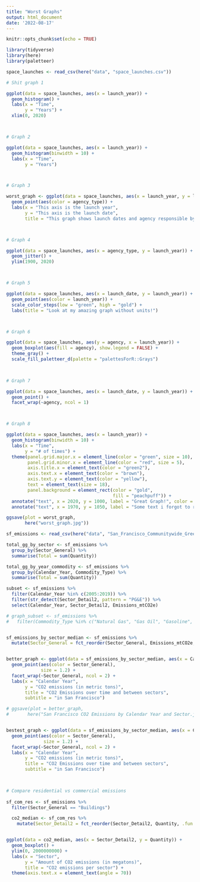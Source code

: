 ```yaml
---
title: "Worst Graphs"
output: html_document
date: '2022-08-17'
---
```


```r
knitr::opts_chunk$set(echo = TRUE)

library(tidyverse)
library(here)
library(paletteer)
```



```r
space_launches <- read_csv(here("data", "space_launches.csv"))
```

```r
# Shit graph 1

ggplot(data = space_launches, aes(x = launch_year)) +
  geom_histogram() +
  labs(x = "Time",
       y = "Years") +
  xlim(0, 2020)



# Graph 2

ggplot(data = space_launches, aes(x = launch_year)) +
  geom_histogram(binwidth = 10) +
  labs(x = "Time",
       y = "Years")



# Graph 3

worst_graph <- ggplot(data = space_launches, aes(x = launch_year, y = launch_date)) +
  geom_point(aes(color = agency_type)) +
  labs(x = "This axis is the launch year",
       y = "This axis is the launch date",
       title = "This graph shows launch dates and agency responsible by launch year")



# Graph 4

ggplot(data = space_launches, aes(x = agency_type, y = launch_year)) +
  geom_jitter() +
  ylim(1900, 2020)



# Graph 5

ggplot(data = space_launches, aes(x = launch_date, y = launch_year)) +
  geom_point(aes(color = launch_year)) +
  scale_color_steps(low = "green", high = "gold") +
  labs(title = "Look at my amazing graph without units!")



# Graph 6

ggplot(data = space_launches, aes(y = agency, x = launch_year)) +
  geom_boxplot(aes(fill = agency), show.legend = FALSE) +
  theme_gray() +
  scale_fill_paletteer_d(palette = "palettesForR::Grays")
  


# Graph 7

ggplot(data = space_launches, aes(x = launch_date, y = launch_year)) +
  geom_point() +
  facet_wrap(~agency, ncol = 1)



# Graph 8

ggplot(data = space_launches, aes(x = launch_year)) +
  geom_histogram(binwidth = 10) +
  labs(x = "Time",
       y = "# of times") +
  theme(panel.grid.major.x = element_line(color = "green", size = 10),
        panel.grid.minor.x = element_line(color = "red", size = 5),
        axis.title.x = element_text(color = "green2"),
        axis.text.x = element_text(color = "brown"),
        axis.text.y = element_text(color = "yellow"),
        text = element_text(size = 18),
        panel.background = element_rect(color = "gold",
                                        fill = "peachpuff")) +
  annotate("text", x = 2020, y = 1000, label = "Great Graph!", color = "blue") +
  annotate("text", x = 1970, y = 1050, label = "Some text i forgot to remove", color = "gold", size = 3)

```

```r
ggsave(plot = worst_graph,
       here("worst_graph.jpg"))

```

```r


sf_emissions <- read_csv(here("data", "San_Francisco_Communitywide_Greenhouse_Gas_Inventory.csv"))

total_gg_by_sector <- sf_emissions %>% 
  group_by(Sector_General) %>% 
  summarise(Total = sum(Quantity))

total_gg_by_year_commodity <- sf_emissions %>% 
  group_by(Calendar_Year, Commodity_Type) %>% 
  summarise(Total = sum(Quantity))

subset <- sf_emissions %>% 
  filter(Calendar_Year %in% c(2005:2019)) %>% 
  filter(str_detect(Sector_Detail2, pattern = "PG&E")) %>%
  select(Calendar_Year, Sector_Detail2, Emissions_mtCO2e)

```




```r

# graph_subset <- sf_emissions %>% 
#   filter(Commodity_Type %in% c("Natural Gas", "Gas Oil", "Gasoline", "Electricity"))


sf_emissions_by_sector_median <- sf_emissions %>% 
  mutate(Sector_General = fct_reorder(Sector_General, Emissions_mtCO2e, .fun = median))


better_graph <- ggplot(data = sf_emissions_by_sector_median, aes(x = Calendar_Year, y = Emissions_mtCO2e)) +
  geom_point(aes(color = Sector_General),
             size = 1.2) +
  facet_wrap(~Sector_General, ncol = 2) +
  labs(x = "Calendar Year",
       y = "CO2 emissions (in metric tons)",
       title = "CO2 Emissions over time and between sectors",
       subtitle = "in San Francisco")

# ggsave(plot = better_graph,
#       here("San Francisco CO2 Emissions by Calendar Year and Sector.jpg"))


bestest_graph <- ggplot(data = sf_emissions_by_sector_median, aes(x = Calendar_Year, y = Emissions_mtCO2e)) +
  geom_point(aes(color = Sector_General),
              size = 1.2) +
  facet_wrap(~Sector_General, ncol = 2) +
  labs(x = "Calendar Year",
       y = "CO2 emissions (in metric tons)",
       title = "CO2 Emissions over time and between sectors",
       subtitle = "in San Francisco")

  
```



```r
# Compare residential vs commercial emissions
  
sf_com_res <- sf_emissions %>% 
  filter(Sector_General == "Buildings")

  co2_median <- sf_com_res %>% 
    mutate(Sector_Detail2 = fct_reorder(Sector_Detail2, Quantity, .fun = median))


ggplot(data = co2_median, aes(x = Sector_Detail2, y = Quantity)) +
  geom_boxplot() +
  ylim(0, 2000000000) +
  labs(x = "Sector",
       y = "Amount of CO2 emissions (in megatons)",
       title = "CO2 emissions per sector") +
  theme(axis.text.x = element_text(angle = 70))


```

